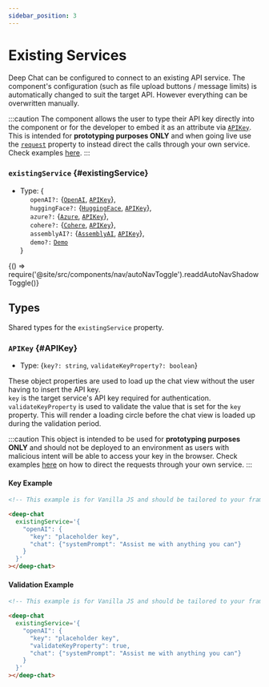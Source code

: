 ```yaml
---
sidebar_position: 3
---
```


# Existing Services

Deep Chat can be configured to connect to an existing API service. The component's configuration
(such as file upload buttons / message limits) is automatically changed to suit the target API.
However everything can be overwritten manually. <br />

:::caution
The component allows the user to type their API key directly into the component or for the developer to embed it as an attribute via [`APIKey`](#APIKey). This is
intended for **prototyping purposes ONLY** and when going live use the [`request`](../service#request) property to instead direct the calls through your own service.
Check examples [here](https://github.com/OvidijusParsiunas/deep-chat/tree/main/other-packages/servers).
:::

### `existingService` {#existingService}

- Type: {<br />
  &nbsp;&nbsp;&nbsp;&nbsp; `openAI?:` {[`OpenAI`](openAI#openAI), [`APIKey`](#APIKey)}, <br />
  &nbsp;&nbsp;&nbsp;&nbsp; `huggingFace?:` {[`HuggingFace`](huggingFace#huggingFace), [`APIKey`](#APIKey)}, <br />
  &nbsp;&nbsp;&nbsp;&nbsp; `azure?:` {[`Azure`](azure#azure), [`APIKey`](#APIKey)}, <br />
  &nbsp;&nbsp;&nbsp;&nbsp; `cohere?:` {[`Cohere`](cohere#cohere), [`APIKey`](#APIKey)}, <br />
  &nbsp;&nbsp;&nbsp;&nbsp; `assemblyAI?:` {[`AssemblyAI`](assemblyAI#assemblyAI), [`APIKey`](#APIKey)}, <br />
  &nbsp;&nbsp;&nbsp;&nbsp; `demo?:` [`Demo`](demo#demo) <br />
  }


<BrowserOnly>{() => require('@site/src/components/nav/autoNavToggle').readdAutoNavShadowToggle()}</BrowserOnly>

## Types

Shared types for the `existingService` property.

### `APIKey` {#APIKey}

- Type: {`key?: string`, `validateKeyProperty?: boolean`}

These object properties are used to load up the chat view without the user having to insert the API key. <br />
`key` is the target service's API key required for authentication. <br />
`validateKeyProperty` is used to validate the value that is set for the `key` property. This will render a loading circle before the chat view
is loaded up during the validation period.

:::caution
This object is intended to be used for **prototyping purposes ONLY** and should not be deployed to an environment as users with malicious intent will be able to access your key in the browser.
Check examples [here](https://github.com/OvidijusParsiunas/deep-chat/tree/main/other-packages/servers) on how to direct the requests through your own service.
:::

<LineBreak></LineBreak>

#### Key Example

<ContainersKeyToggle>
  <ComponentContainer>
    <DeepChatBrowser
      existingService={{
        openAI: {
          key: 'placeholder key',
          chat: {systemPrompt: 'Assist me with anything you can'},
        },
      }}
    ></DeepChatBrowser>
  </ComponentContainer>
  <ComponentContainer>
    <DeepChatBrowser
      existingService={{
        openAI: {
          chat: {systemPrompt: 'Assist me with anything you can'},
        },
      }}
    ></DeepChatBrowser>
  </ComponentContainer>
</ContainersKeyToggle>

<Tabs>
<TabItem value="py" label="Code">

```html
<!-- This example is for Vanilla JS and should be tailored to your framework (see Examples) -->

<deep-chat
  existingService='{
    "openAI": {
      "key": "placeholder key",
      "chat": {"systemPrompt": "Assist me with anything you can"}
    }
  }'
></deep-chat>
```

</TabItem>
</Tabs>

<LineBreak></LineBreak>

#### Validation Example

<ContainersKeyToggle>
  <ComponentContainer>
    <DeepChatBrowser
      existingService={{
        openAI: {
          key: 'placeholder key',
          validateKeyProperty: true,
          chat: {systemPrompt: 'Assist me with anything you can'},
        },
      }}
    ></DeepChatBrowser>
  </ComponentContainer>
  <ComponentContainer>
    <DeepChatBrowser
      existingService={{
        openAI: {
          validateKeyProperty: true,
          chat: {systemPrompt: 'Assist me with anything you can'},
        },
      }}
    ></DeepChatBrowser>
  </ComponentContainer>
</ContainersKeyToggle>

<Tabs>
<TabItem value="py" label="Code">

```html
<!-- This example is for Vanilla JS and should be tailored to your framework (see Examples) -->

<deep-chat
  existingService='{
    "openAI": {
      "key": "placeholder key",
      "validateKeyProperty": true,
      "chat": {"systemPrompt": "Assist me with anything you can"}
    }
  }'
></deep-chat>
```

</TabItem>
</Tabs>

<LineBreak></LineBreak>
